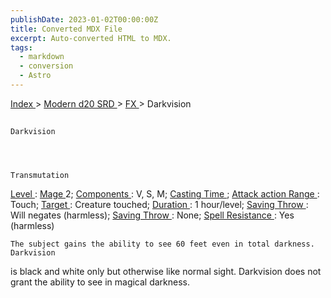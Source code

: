 ```yaml
---
publishDate: 2023-01-02T00:00:00Z
title: Converted MDX File
excerpt: Auto-converted HTML to MDX.
tags:
  - markdown
  - conversion
  - Astro
---
```







[
      Index
     ](-index)
     >
     [
      Modern d20 SRD
     ](modern-d20-srd-index)
     >
     [
      FX
     ](modern-d20-srd-fx-index)
     > Darkvision
    




## 
    Darkvision
   



    Transmutation
   



[
     Level
    ](modern-d20-srd-fx-level)
    :
    [
     Mage
    ](modern-d20-srd-classes-advanced-mage)
    2;
    [
     Components
    ](modern-d20-srd-fx-components)
    : V, S, M;
    [
     Casting Time
    ](modern-d20-srd-fx-casting-time)
    ;
    [
     Attack action
    ](modern-d20-srd-combat-attack-actions)
[
     Range
    ](modern-d20-srd-fx-range)
    : Touch;
    [
     Target
    ](modern-d20-srd-fx-target)
    : Creature touched;
    [
     Duration
    ](modern-d20-srd-fx-duration)
    :  1 hour/level;
    [
     Saving Throw
    ](modern-d20-srd-basics-saving-throws)
    : Will negates (harmless);
    [
     Saving Throw
    ](modern-d20-srd-basics-saving-throws)
    : None;
    [
     Spell Resistance
    ](modern-d20-srd-special-abilities-spell-resistance)
    : Yes (harmless)
   



    The subject gains the ability to see 60 feet even in total darkness. Darkvision
  is black and white only but otherwise like normal sight. Darkvision does not
  grant the ability to see in magical darkness.
   





